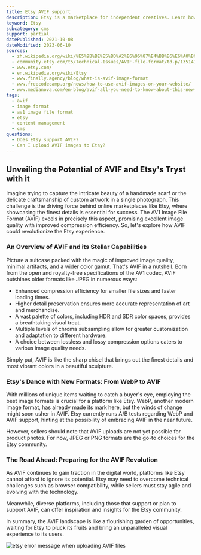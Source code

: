 ```yaml
---
title: Etsy AVIF support
description: Etsy is a marketplace for independent creatives. Learn how to use AVIF images within Etsy.
keyword: Etsy
subcategory: cms
support: partial
datePublished: 2021-10-08
dateModified: 2023-06-10
sources:
  - zh.wikipedia.org/wiki/%E5%9B%BE%E5%BD%A2%E6%96%87%E4%BB%B6%E6%A0%BC%E5%BC%8F%E6%AF%94%E8%BE%83
  - community.etsy.com/t5/Technical-Issues/AVIF-file-format/td-p/135141792
  - www.etsy.com/
  - en.wikipedia.org/wiki/Etsy
  - www.finally.agency/blog/what-is-avif-image-format
  - www.freecodecamp.org/news/how-to-use-avif-images-on-your-website/
  - www.medianova.com/en-blog/avif-all-you-need-to-know-about-this-new-image-file-format/
tags:
  - avif
  - image format
  - av1 image file format
  - etsy
  - content management
  - cms
questions:
  - Does Etsy support AVIF?
  - Can I upload AVIF images to Etsy?
---
```


## Unveiling the Potential of AVIF and Etsy's Tryst with it

Imagine trying to capture the intricate beauty of a handmade scarf or the delicate craftsmanship of custom artwork in a single photograph. This challenge is the driving force behind online marketplaces like Etsy, where showcasing the finest details is essential for success. The AV1 Image File Format (AVIF) excels in precisely this aspect, promising excellent image quality with improved compression efficiency. So, let's explore how AVIF could revolutionize the Etsy experience.

### An Overview of AVIF and its Stellar Capabilities

Picture a suitcase packed with the magic of improved image quality, minimal artifacts, and a wider color gamut. That's AVIF in a nutshell. Born from the open and royalty-free specifications of the AV1 codec, AVIF outshines older formats like JPEG in numerous ways:

- Enhanced compression efficiency for smaller file sizes and faster loading times.
- Higher detail preservation ensures more accurate representation of art and merchandise.
- A vast palette of colors, including HDR and SDR color spaces, provides a breathtaking visual treat.
- Multiple levels of chroma subsampling allow for greater customization and adaptation to different hardware.
- A choice between lossless and lossy compression options caters to various image quality needs.

Simply put, AVIF is like the sharp chisel that brings out the finest details and most vibrant colors in a beautiful sculpture.

### Etsy's Dance with New Formats: From WebP to AVIF

With millions of unique items waiting to catch a buyer's eye, employing the best image formats is crucial for a platform like Etsy. WebP, another modern image format, has already made its mark here, but the winds of change might soon usher in AVIF. Etsy currently runs A/B tests regarding WebP and AVIF support, hinting at the possibility of embracing AVIF in the near future.

However, sellers should note that AVIF uploads are not yet possible for product photos. For now, JPEG or PNG formats are the go-to choices for the Etsy community.

### The Road Ahead: Preparing for the AVIF Revolution

As AVIF continues to gain traction in the digital world, platforms like Etsy cannot afford to ignore its potential. Etsy may need to overcome technical challenges such as browser compatibility, while sellers must stay agile and evolving with the technology.

Meanwhile, diverse platforms, including those that support or plan to support AVIF, can offer inspiration and insights for the Etsy community.

In summary, the AVIF landscape is like a flourishing garden of opportunities, waiting for Etsy to pluck its fruits and bring an unparalleled visual experience to its users.

<Image src="etsy" alt="etsy error message when uploading AVIF files" />
